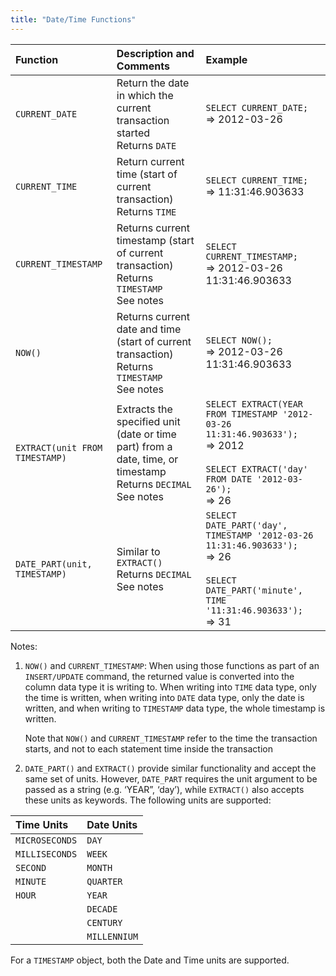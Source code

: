 ```yaml
---
title: "Date/Time Functions"
---
```


| Function                     | Description and Comments                                                                                            | Example                                                                                                                                                     |
| :--------------------------- | :------------------------------------------------------------------------------------------------------------------ | :---------------------------------------------------------------------------------------------------------------------------------------------------------- |
| `CURRENT_DATE`                 | Return the date in which the current transaction started<br />Returns `DATE`                                          | `SELECT CURRENT_DATE;`<br />=\> 2012-03-26                                                                                                                  |
| `CURRENT_TIME`                 | Return current time (start of current transaction)<br />Returns `TIME`                                                | `SELECT CURRENT_TIME;`<br />=\> 11:31:46.903633                                                                                                             |
| `CURRENT_TIMESTAMP`            | Returns current timestamp (start of current transaction)<br />Returns `TIMESTAMP`<br />See notes                      | `SELECT CURRENT_TIMESTAMP;`<br />=\> 2012-03-26 11:31:46.903633                                                                                             |
| `NOW()`                        | Returns current date and time (start of current transaction)<br />Returns `TIMESTAMP`<br />See notes                  | `SELECT NOW();`<br />=\> 2012-03-26 11:31:46.903633                                                                                                         |
| `EXTRACT(unit FROM TIMESTAMP)` | Extracts the specified unit (date or time part) from a date, time, or timestamp<br />Returns `DECIMAL`<br />See notes | `SELECT EXTRACT(YEAR FROM TIMESTAMP '2012-03-26 11:31:46.903633');`<br />=\> 2012<br /><br />`SELECT EXTRACT('day' FROM DATE '2012-03-26');`<br />=\> 26    |
| `DATE_PART(unit, TIMESTAMP)`   | Similar to `EXTRACT()`<br />Returns `DECIMAL`<br />See notes                                                            | `SELECT DATE_PART('day', TIMESTAMP '2012-03-26 11:31:46.903633');`<br />=\> 26<br /><br />`SELECT DATE_PART('minute', TIME '11:31:46.903633');`<br />=\> 31 |

Notes:

1. `NOW()` and `CURRENT_TIMESTAMP`: When using those functions as part of an `INSERT/UPDATE` command, the returned value is converted into the column data type it is writing to. When writing into `TIME` data type, only the time is written, when writing into `DATE` data type, only the date is written, and when writing to `TIMESTAMP` data type, the whole timestamp is written.

   Note that `NOW()` and `CURRENT_TIMESTAMP` refer to the time the transaction starts, and not to each statement time inside the transaction
2. `DATE_PART()` and `EXTRACT()` provide similar functionality and accept the same set of units. However, `DATE_PART` requires the unit argument to be passed as a string (e.g. ‘YEAR”, ‘day’), while `EXTRACT()` also accepts these units as keywords. The following units are supported:

| Time Units     | Date Units   |
| :------------- | :----------- |
| `MICROSECONDS` | `DAY`        |
| `MILLISECONDS` | `WEEK`       |
| `SECOND`       | `MONTH`      |
| `MINUTE`       | `QUARTER`    |
| `HOUR`         | `YEAR`       |
|                | `DECADE`     |
|                | `CENTURY`    |
|                | `MILLENNIUM` |

For a `TIMESTAMP` object, both the Date and Time units are supported.